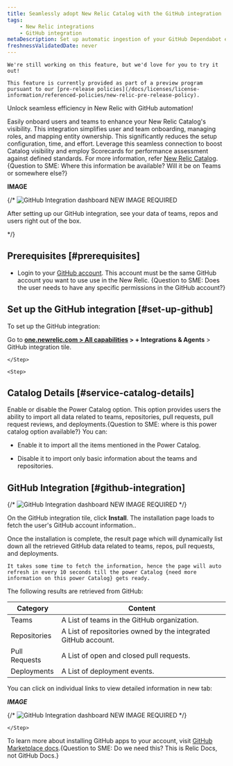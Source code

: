 ```yaml
---
title: Seamlessly adopt New Relic Catalog with the GitHub integration
tags:
    - New Relic integrations
    - GitHub integration
metaDescription: Set up automatic ingestion of your GitHub Dependabot events by using webhook for ongoing ingestion.
freshnessValidatedDate: never
---
```


<Callout variant="tip" title="PREVIEW">

    We're still working on this feature, but we'd love for you to try it out!

    This feature is currently provided as part of a preview program pursuant to our [pre-release policies](/docs/licenses/license-information/referenced-policies/new-relic-pre-release-policy).
</Callout>


Unlock seamless efficiency in New Relic with GitHub automation! 

Easily onboard users and teams to enhance your New Relic Catalog's visibility. This integration simplifies user and team onboarding, managing roles, and mapping entity ownership. This significantly reduces the setup configuration, time, and effort. Leverage this seamless connection to boost Catalog visibility and employ Scorecards for performance assessment against defined standards. For more information, refer [New Relic Catalog](https://docs-preview.newrelic.com/docs/catalogs/). {Question to SME: Where this information be available? Will it be on Teams or somewhere else?}

**IMAGE**

{/* <img
    title="GitHub Integration dashboard"
    alt="GitHub Integration dashboard"
    src="/images/github-integration-screenshot.webp"
/> NEW IMAGE REQUIRED

<figcaption>
After setting up our GitHub integration, see your data of teams, repos and users right out of the box.
</figcaption>

*/}



## Prerequisites [#prerequisites]

* Login to your [GitHub account](). This account must be the same GitHub account you want to use use in the New Relic.
{Question to SME: Does the user needs to have any specific permissions in the GitHub account?}


## Set up the GitHub integration [#set-up-github]

To set up the GitHub integration: 

<Steps>
    <Step>

Go to <DNT>**[one.newrelic.com > All capabilities](https://one.newrelic.com/all-capabilities) > + Integrations & Agents** > GitHub integration</DNT> tile.

    </Step>

    <Step>

## Catalog Details [#service-catalog-details]

Enable or disable the Power Catalog option. This option provides users the ability to import all data related to teams, repositories, pull requests, pull request reviews, and deployments.{Question to SME: where is this power catalog option available?} You can:

* Enable it to import all the items mentioned in the Power Catalog.
* Disable it to import only basic information about the teams and repositories.

    </Step>

    <Step>

## GitHub Integration [#github-integration]

{/* <img
    title="GitHub Integration dashboard"
    alt="GitHub Integration dashboard"
    src="/images/github-integration-progress.webp"
/> NEW IMAGE REQUIRED
*/}


On the <DNT>GitHub integration</DNT> tile, click <DNT>**Install**</DNT>. The installation page loads to fetch the user's GitHub account information..

Once the installation is complete, the result page which will dynamically list down all the retrieved GitHub data related to teams, repos, pull requests, and deployments. 

<Callout variant="tip" title="PREVIEW">

    It takes some time to fetch the information, hence the page will auto refresh in every 10 seconds till the power Catalog {need more information on this power Catalog} gets ready. 
    
</Callout>


The following results are retrieved from GitHub: 

| Category | Content |
| -------- | ------- |
| Teams | A List of teams in the GitHub organization. |
| Repositories | A List of repositories owned by the integrated GitHub account. |
| Pull Requests | A List of open and closed pull requests. |
| Deployments | A List of deployment events.  |

You can click on individual links to view detailed information in new tab: 

***IMAGE***

{/* <img
    title="GitHub Integration dashboard"
    alt="GitHub Integration dashboard"
    src="/images/github-integration-success.webp"
/> NEW IMAGE REQUIRED
*/}

    </Step>
</Steps>

To learn more about installing GitHub apps to your account, visit [GitHub Marketplace docs](https://docs.github.com/en/apps/using-github-apps/installing-a-github-app-from-github-marketplace-for-your-organizations).{Question to SME: Do we need this? This is Relic Docs, not GitHub Docs.}